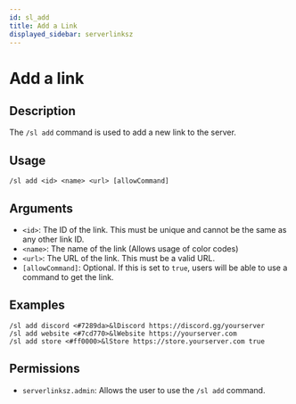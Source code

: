 ```yaml
---
id: sl_add
title: Add a Link
displayed_sidebar: serverlinksz
---
```


# Add a link

## Description

The `/sl add` command is used to add a new link to the server.

## Usage

```plaintext
/sl add <id> <name> <url> [allowCommand]
```

## Arguments
- `<id>`: The ID of the link. This must be unique and cannot be the same as any other link ID.
- `<name>`: The name of the link (Allows usage of color codes)
- `<url>`: The URL of the link. This must be a valid URL.
- `[allowCommand]`: Optional. If this is set to `true`, users will be able to use a command to get the link.

## Examples

```plaintext
/sl add discord <#7289da>&lDiscord https://discord.gg/yourserver
/sl add website <#7cd770>&lWebsite https://yourserver.com
/sl add store <#ff0000>&lStore https://store.yourserver.com true
```

## Permissions

- `serverlinksz.admin`: Allows the user to use the `/sl add` command.